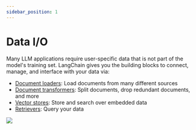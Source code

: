 ```yaml
---
sidebar_position: 1
---
```


# Data I/O

Many LLM applications require user-specific data that is not part of the model's training set. LangChain gives you the 
building blocks to connect, manage, and interface with your data via:

- [Document loaders](./document_loaders.html): Load documents from many different sources
- [Document transformers](./text_splitters.html): Split documents, drop redundant documents, and more
- [Vector stores](./vectorstores.html): Store and search over embedded data
- [Retrievers](./retrievers.html): Query your data

![](https://drive.google.com/uc?id=1xrloA5zVAq4DFewWMdICqRaS7ddcPitj)
